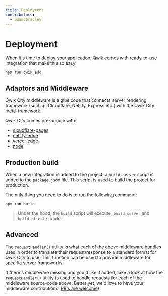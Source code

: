 ```yaml
---
title: Deployment
contributors:
  - adamdbradley
---
```


# Deployment

When it's time to deploy your application, Qwik comes with ready-to-use integration that make this so easy!

```shell
npm run qwik add
```

## Adaptors and Middleware

Qwik City middleware is a glue code that connects server rendering framework (such as Cloudflare, Netlify, Express etc.) with the Qwik City meta-framework.

Qwik City comes pre-bundle with:

- [cloudflare-pages](../cloudflare-pages/index.mdx)
- [netlify-edge](../netlify-edge/index.mdx)
- [vercel-edge](../vercel-edge/index.mdx)
- [node](../node/index.mdx)

## Production build

When a new integration is added to the project, a `build.server` script is added to the `package.json` file. This script is used to build the project for production.

The only thing you need to do is to run the following command:

```shell
npm run build
```

> Under the hood, the `build` script will execute, `build.server` and `build.client` scripts.

## Advanced

The `requestHandler()` utility is what each of the above middleware bundles uses in order to translate their request/response to a standard format for Qwik City to use. This function can be used to provide middleware for specific server frameworks.

If there's middleware missing and you'd like it added, take a look at how the `requestHandler()` utility is used to handle requests for each of the middleware source-code above. Better yet, we'd love to have your middleware contributions! [PR's are welcome](https://github.com/BuilderIO/qwik/tree/main/packages/qwik-city/middleware)!
